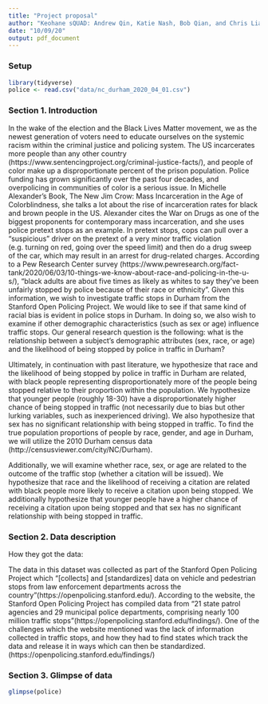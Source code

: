 ```yaml
---
title: "Project proposal"
author: "Keohane sQUAD: Andrew Qin, Katie Nash, Bob Qian, and Chris Liang"
date: "10/09/20"
output: pdf_document
---
```


### Setup

```r
library(tidyverse)
police <- read.csv("data/nc_durham_2020_04_01.csv")
```

### Section 1. Introduction

In the wake of the election and the Black Lives Matter movement, we as the newest generation of voters need to educate ourselves on the systemic racism within the criminal justice and policing system. The US incarcerates more people than any other country (https://www.sentencingproject.org/criminal-justice-facts/), and people of color make up a disproportionate percent of the prison population. Police funding has grown significantly over the past four decades, and overpolicing in communities of color is a serious issue. In Michelle Alexander's Book, The New Jim Crow: Mass Incarceration in the Age of Colorblindness, she talks a lot about the rise of incarceration rates for black and brown people in the US. Alexander cites the War on Drugs as one of the biggest proponents for contemporary mass incarceration, and she uses police pretext stops as an example. In pretext stops, cops can pull over a "suspicious" driver on the pretext of a very minor traffic violation (e.g. turning on red, going over the speed limit) and then do a drug sweep of the car, which may result in an arrest for drug-related charges. According to a Pew Research Center survey (https://www.pewresearch.org/fact-tank/2020/06/03/10-things-we-know-about-race-and-policing-in-the-u-s/), "black adults are about five times as likely as whites to say they’ve been unfairly stopped by police because of their race or ethnicity". Given this information, we wish to investigate traffic stops in Durham from the Stanford Open Policing Project. We would like to see if that same kind of racial bias is evident in police stops in Durham. In doing so, we also wish to examine if other demographic characteristics (such as sex or age) influence traffic stops. Our general research question is the following: what is the relationship between a subject's demographic attributes (sex, race, or age) and the likelihood of being stopped by police in traffic in Durham? 

Ultimately, in continuation with past literature, we hypothesize that race and the likelihood of being stopped by police in traffic in Durham are related, with black people representing disproportionately more of the people being stopped relative to their proportion within the population. We hypothesize that younger people (roughly 18-30) have a disproportionately higher chance of being stopped in traffic (not necessarily due to bias but other lurking variables, such as inexperienced driving). We also hypothesize that sex has no significant relationship with being stopped in traffic. To find the true population proportions of people by race, gender, and age in Durham, we will utilize the 2010 Durham census data (http://censusviewer.com/city/NC/Durham). 

Additionally, we will examine whether race, sex, or age are related to the outcome of the traffic stop (whether a citation will be issued). We hypothesize that race and the likelihood of receiving a citation are related with black people more likely to receive a citation upon being stopped. We additionally hypothesize that younger people have a higher chance of receiving a citation upon being stopped and that sex has no significant relationship with being stopped in traffic.

### Section 2. Data description

How they got the data:

The data in this dataset was collected as part of the Stanford Open Policing Project which "[collects] and [standardizes] data on vehicle and pedestrian stops from law enforcement departments across the country"(https://openpolicing.stanford.edu/). According to the website, the Stanford Open Policing Project has compiled data from "21 state patrol agencies and 29 municipal police departments, comprising nearly 100 million traffic stops"(https://openpolicing.stanford.edu/findings/). One of the challenges which the website mentioned was the lack of information collected in traffic stops, and how they had to find states which track the data and release it in ways which can then be standardized.(https://openpolicing.stanford.edu/findings/)

### Section 3. Glimpse of data 

```r
glimpse(police)
```


